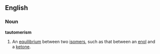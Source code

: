 ==English==
===Noun===
'''tautomerism'''
#{{chemistry}}An [[equilibrium]] between two [[isomer]]s, such as that between an [[enol]] and a [[ketone]].